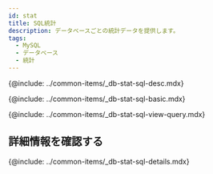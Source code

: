 ```yaml
---
id: stat
title: SQL統計
description: データベースごとの統計データを提供します。
tags:
  - MySQL
  - データベース
  - 統計
---
```


<!-- SQL 통계 -->

{@include: ../common-items/_db-stat-sql-desc.mdx} 

<!-- SQL 통계 기본 사용 안내 -->

{@include: ../common-items/_db-stat-sql-basic.mdx} 

<!-- 쿼리별 수행 추이, 자세히 보기-->

{@include: ../common-items/_db-stat-sql-view-query.mdx} 

## 詳細情報を確認する

{@include: ../common-items/_db-stat-sql-details.mdx}
